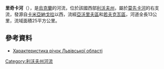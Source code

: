 '''里奇卡河'''（{{lang-uk|Річка}}），是[[烏克蘭|烏克蘭]]的河流，位於該國西部[[利沃夫州|利沃夫州]]，屬於[[莫先卡河|莫先卡河]]的右支流，發源自[[卡米亞納戈拉_(若夫克瓦區)|卡米亞納戈拉]]以西，流經[[亞沃里夫區|亞沃里夫區]]和[[若夫克瓦區|若夫克瓦區]]，河道全長13公里，流域面積25平方公里。

==參考資料==
* [http://oblwodgosp.lviv.ua/files/pi4ku.doc Характеристика річок Львівської області]{{dead link|date=十一月 2017 |bot=InternetArchiveBot }}

{{DEFAULTSORT:Річка (притока Мощанки)}}
[[Category:利沃夫州河流|Category:利沃夫州河流]]


{{Ukraine-river-stub}}